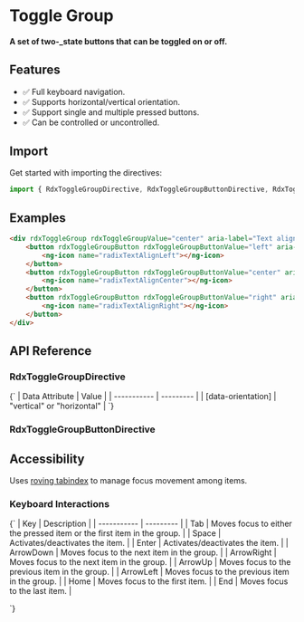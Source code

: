 
<Meta title="Primitives/Toggle Group" />

# Toggle Group

#### A set of two-_state buttons that can be toggled on or off.

<Canvas sourceState="hidden" of={ToggleGroupDirectiveStories.Default}></Canvas>

## Features

-   ✅ Full keyboard navigation.
-   ✅ Supports horizontal/vertical orientation.
-   ✅ Support single and multiple pressed buttons.
-   ✅ Can be controlled or uncontrolled.

## Import

Get started with importing the directives:

```typescript
import { RdxToggleGroupDirective, RdxToggleGroupButtonDirective, RdxToggleGroupMultiDirective } from '@radix-ng/primitives/toggle-group';
```

## Examples

```html
<div rdxToggleGroup rdxToggleGroupValue="center" aria-label="Text alignment">
    <button rdxToggleGroupButton rdxToggleGroupButtonValue="left" aria-label="Left aligned">
        <ng-icon name="radixTextAlignLeft"></ng-icon>
    </button>
    <button rdxToggleGroupButton rdxToggleGroupButtonValue="center" aria-label="Center aligned">
        <ng-icon name="radixTextAlignCenter"></ng-icon>
    </button>
    <button rdxToggleGroupButton rdxToggleGroupButtonValue="right" aria-label="Right aligned">
        <ng-icon name="radixTextAlignRight"></ng-icon>
    </button>
</div>
```

## API Reference

### RdxToggleGroupDirective

<ArgTypes exclude={toggleGroupExclude} of={RdxToggleGroupDirective} />

<Markdown>
    {`
| Data Attribute | Value |
| ----------- | --------- |
| [data-orientation]       | "vertical" or "horizontal"   |
`}
</Markdown>

### RdxToggleGroupButtonDirective

<ArgTypes exclude={toggleGroupButtonExclude} of={RdxToggleGroupButtonDirective} />

## Accessibility

Uses [roving tabindex](https://www.w3.org/TR/wai-aria-practices-1.2/examples/radio/radio.html) to manage focus movement among items.

### Keyboard Interactions

<Markdown>
    {`
| Key | Description |
| ----------- | --------- |
| Tab         | Moves focus to either the pressed item or the first item in the group. |
| Space       | Activates/deactivates the item.       |
| Enter       | Activates/deactivates the item.  |
| ArrowDown   |    Moves focus to the next item in the group. |
| ArrowRight  | Moves focus to the next item in the group. |
| ArrowUp     | Moves focus to the previous item in the group. |
| ArrowLeft   | Moves focus to the previous item in the group.  |
| Home        | Moves focus to the first item. |
| End         | Moves focus to the last item.  |

`}
</Markdown>

